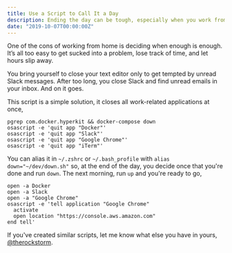 ```yaml
---
title: Use a Script to Call It a Day
description: Ending the day can be tough, especially when you work from home. Script it so you can make one decision instead of many.
date: "2019-10-07T00:00:00Z"
---
```


One of the cons of working from home is deciding when enough is enough. It’s all too easy to get sucked into a problem, lose track of time, and let hours slip away.

You bring yourself to close your text editor only to get tempted by unread Slack messages. After too long, you close Slack and find unread emails in your inbox. And on it goes.

This script is a simple solution, it closes all work-related applications at once,

```
pgrep com.docker.hyperkit && docker-compose down
osascript -e 'quit app "Docker"'
osascript -e 'quit app "Slack"'
osascript -e 'quit app "Google Chrome"'
osascript -e 'quit app "iTerm"'
```

You can alias it in `~/.zshrc` or `~/.bash_profile` with `alias down="~/dev/down.sh"` so, at the end of the day, you decide once that you're done and run `down`. The next morning, run `up` and you're ready to go,

```
open -a Docker
open -a Slack
open -a "Google Chrome"
osascript -e 'tell application "Google Chrome"
  activate
  open location "https://console.aws.amazon.com"
end tell'
```

If you've created similar scripts, let me know what else you have in yours, [@therockstorm](https://twitter.com/therockstorm).
